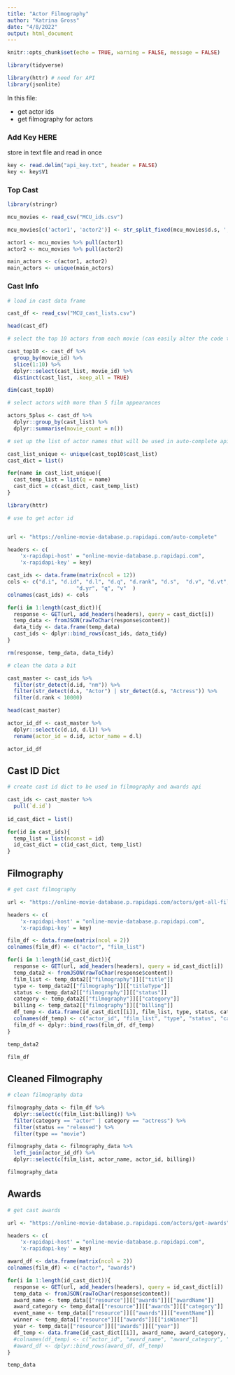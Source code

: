 ```yaml
---
title: "Actor Filmography"
author: "Katrina Gross"
date: "4/8/2022"
output: html_document
---
```


```r
knitr::opts_chunk$set(echo = TRUE, warning = FALSE, message = FALSE)
```

```r
library(tidyverse)

library(httr) # need for API
library(jsonlite)
```

In this file:

- get actor ids
- get filmography for actors

### Add Key HERE
store in text file and read in once
```r
key <- read.delim("api_key.txt", header = FALSE)
key <- key$V1

```

### Top Cast

```r

library(stringr)

mcu_movies <- read_csv("MCU_ids.csv")

mcu_movies[c('actor1', 'actor2')] <- str_split_fixed(mcu_movies$d.s, ',', 2)

actor1 <- mcu_movies %>% pull(actor1)
actor2 <- mcu_movies %>% pull(actor2)

main_actors <- c(actor1, actor2)
main_actors <- unique(main_actors)

```


### Cast Info

```r
# load in cast data frame

cast_df <- read_csv("MCU_cast_lists.csv")

head(cast_df)

```

```r

# select the top 10 actors from each movie (can easily alter the code to select a different number)

cast_top10 <- cast_df %>%
  group_by(movie_id) %>%
  slice(1:10) %>%
  dplyr::select(cast_list, movie_id) %>%
  distinct(cast_list, .keep_all = TRUE)

dim(cast_top10)

# select actors with more than 5 film appearances

actors_5plus <- cast_df %>%
  dplyr::group_by(cast_list) %>%
  dplyr::summarise(movie_count = n())

```



```r

# set up the list of actor names that will be used in auto-complete api

cast_list_unique <- unique(cast_top10$cast_list)
cast_dict = list()

for(name in cast_list_unique){
  cast_temp_list = list(q = name)
  cast_dict = c(cast_dict, cast_temp_list)
}

```

```r
library(httr)

# use to get actor id


url <- "https://online-movie-database.p.rapidapi.com/auto-complete"

headers <- c(
    'x-rapidapi-host' = "online-movie-database.p.rapidapi.com",
    'x-rapidapi-key' = key)

cast_ids <- data.frame(matrix(ncol = 12))
cols <- c("d.i", "d.id", "d.l", "d.q", "d.rank", "d.s",  "d.v", "d.vt", "d.y",  
                      "d.yr", "q", "v"  )
colnames(cast_ids) <- cols

for(i in 1:length(cast_dict)){
  response <- GET(url, add_headers(headers), query = cast_dict[i])
  temp_data <- fromJSON(rawToChar(response$content))
  data_tidy <- data.frame(temp_data)
  cast_ids <- dplyr::bind_rows(cast_ids, data_tidy)
}

rm(response, temp_data, data_tidy)

```



```r

# clean the data a bit

cast_master <- cast_ids %>%
  filter(str_detect(d.id, "nm")) %>%
  filter(str_detect(d.s, "Actor") | str_detect(d.s, "Actress")) %>%
  filter(d.rank < 10000)

head(cast_master)

```


```r
actor_id_df <- cast_master %>%
  dplyr::select(c(d.id, d.l)) %>%
  rename(actor_id = d.id, actor_name = d.l)

actor_id_df

```


## Cast ID Dict

```r
# create cast id dict to be used in filmography and awards api

cast_ids <- cast_master %>%
  pull(`d.id`)
  
id_cast_dict = list()

for(id in cast_ids){
  temp_list = list(nconst = id)
  id_cast_dict = c(id_cast_dict, temp_list)
}


```


## Filmography

```r
# get cast filmography

url <- "https://online-movie-database.p.rapidapi.com/actors/get-all-filmography"

headers <- c(
    'x-rapidapi-host' = "online-movie-database.p.rapidapi.com",
    'x-rapidapi-key' = key)

film_df <- data.frame(matrix(ncol = 2))
colnames(film_df) <- c("actor", "film_list")

for(i in 1:length(id_cast_dict)){
  response <- GET(url, add_headers(headers), query = id_cast_dict[i])
  temp_data2 <- fromJSON(rawToChar(response$content))
  film_list <- temp_data2[["filmography"]][["title"]]
  type <- temp_data2[["filmography"]][["titleType"]]
  status <- temp_data2[["filmography"]][["status"]]
  category <- temp_data2[["filmography"]][["category"]]
  billing <- temp_data2[["filmography"]][["billing"]]
  df_temp <- data.frame(id_cast_dict[[i]], film_list, type, status, category, billing)
  colnames(df_temp) <- c("actor_id", "film_list", "type", "status", "category", "billing")
  film_df <- dplyr::bind_rows(film_df, df_temp)
}

```



```r
temp_data2
```

```r
film_df

```


## Cleaned Filmography

```r

# clean filmography data

filmography_data <- film_df %>%
  dplyr::select(c(film_list:billing)) %>%
  filter(category == "actor" | category == "actress") %>%
  filter(status == "released") %>%
  filter(type == "movie")

filmography_data <- filmography_data %>%
  left_join(actor_id_df) %>%
  dplyr::select(c(film_list, actor_name, actor_id, billing))

filmography_data

```



## Awards

```r
# get cast awards

url <- "https://online-movie-database.p.rapidapi.com/actors/get-awards"

headers <- c(
    'x-rapidapi-host' = "online-movie-database.p.rapidapi.com",
    'x-rapidapi-key' = key)

award_df <- data.frame(matrix(ncol = 2))
colnames(film_df) <- c("actor", "awards")

for(i in 1:length(id_cast_dict)){
  response <- GET(url, add_headers(headers), query = id_cast_dict[i])
  temp_data <- fromJSON(rawToChar(response$content))
  award_name <- temp_data[["resource"]][["awards"]][["awardName"]]
  award_category <- temp_data[["resource"]][["awards"]][["category"]]
  event_name <- temp_data[["resource"]][["awards"]][["eventName"]]
  winner <- temp_data[["resource"]][["awards"]][["isWinner"]]
  year <- temp_data[["resource"]][["awards"]][["year"]]
  df_temp <- data.frame(id_cast_dict[[i]], award_name, award_category, event_name, winner, year)
  #colnames(df_temp) <- c("actor_id", "award_name", "award_category", "event_name", "winner", "year")
  #award_df <- dplyr::bind_rows(award_df, df_temp)
}

```



```r
temp_data

```












